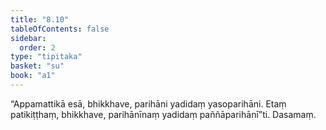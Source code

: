 ```yaml
---
title: "8.10"
tableOfContents: false
sidebar:
  order: 2
type: "tipitaka"
basket: "su"
book: "a1"
---
```



<DynamicBreadcrumb />

<Division number="80" book="a1">

<Paragraph number="168" book="a1">
“Appamattikā esā, bhikkhave, parihāni yadidaṃ yasoparihāni. Etaṃ patikiṭṭhaṃ, bhikkhave, parihānīnaṃ yadidaṃ paññāparihānī”ti.

</Paragraph>
</Division>

<Paragraph number="169" type="center" book="a1">
Dasamaṃ.
</Paragraph>